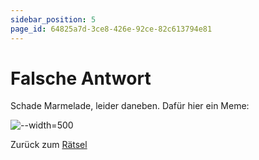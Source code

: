 ```yaml
---
sidebar_position: 5
page_id: 64825a7d-3ce8-426e-92ce-82c613794e81
---
```


# Falsche Antwort

Schade Marmelade, leider daneben. Dafür hier ein Meme:

![--width=500](./images/meme.png)

Zurück zum [Rätsel](https://mint-26e.gbsl.website/fkqzke)